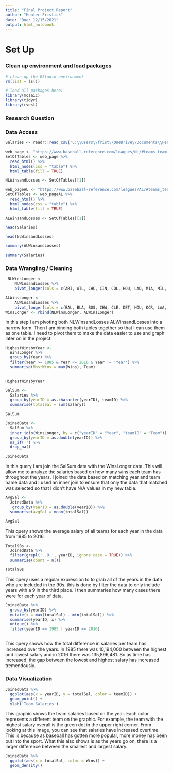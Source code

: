 ```yaml
---
title: "Final Project Report"
author: "Hunter Fristick"
date: "Due: 12/15/2021"
output: html_notebook
---
```


# Set Up

### Clean up environment and load packages
```r
# clean up the RStudio environment 
rm(list = ls())

# load all packages here: 
library(mosaic)
library(tidyr)
library(rvest)

```
### Research Question
  


### Data Access

```r
Salaries <- readr::read_csv('C:\\Users\\frist\\OneDrive\\Documents\\Penn State\\STAT 184\\Github Repository\\final-project-report-fristick\\Salaries.csv')
```

```r
web_page <- "https://www.baseball-reference.com/leagues/NL/#teams_team_wins3000"
SetOfTables <- web_page %>%
  read_html() %>%
  html_nodes(css = "table") %>%
  html_table(fill = TRUE)

NLWinsandLosses <- SetOfTables[[1]]
```

```r
web_pageAL <- "https://www.baseball-reference.com/leagues/AL/#teams_team_wins3000"
SetOfTables <- web_pageAL %>%
  read_html() %>%
  html_nodes(css = "table") %>%
  html_table(fill = TRUE)

ALWinsandLosses <- SetOfTables[[1]]
```

```r
head(Salaries)
```


```r
head(NLWinsandLosses)
```

```r
summary(ALWinsandLosses)
```

```r
summary(Salaries)
```

### Data Wrangling / Cleaning

```r
 NLWinsLonger <-
    NLWinsandLosses %>%
    pivot_longer(cols = c(ARI, ATL, CHC, CIN, COL, HOU, LAD, MIA, MIL, NYM, PHI, PIT, SDP, SFG, STL, WSN), names_to = "Team", values_to = "Wins")

ALWinsLonger <-
    ALWinsandLosses %>%
    pivot_longer(cols = c(BAL, BLA, BOS, CHW, CLE, DET, HOU, KCR, LAA, MIL, MIN, NYY, OAK, SEA, TBR, TEX, TOR), names_to = "Team", values_to = "Wins") 
WinsLonger <- rbind(NLWinsLonger, ALWinsLonger)
```

In this step I am pivoting both NLWinsandLosses ALWinsandLosses into a narrow form.  Then I am binding both tables together so that I can use them as one table.  I need to pivot them to make the data easier to use and graph later on in the project.

```r
HighestWinsbyYear <-
  WinsLonger %>%
  group_by(Year) %>%
  filter(Year >= 1985 & Year <= 2016 & Year != 'Year') %>%
  summarise(MostWins = max(Wins), Team)

  
HighestWinsbyYear
```
```r
SalSum <-
  Salaries %>%
  group_by(yearID = as.character(yearID), teamID) %>%
  summarise(totalSal = sum(salary)) 

SalSum
```

```r
JoinedData <-
  SalSum %>%
  inner_join(WinsLonger, by = c("yearID" = "Year", "teamID" = "Team")) %>%
  group_by(yearID = as.double(yearID)) %>%
  na_if('') %>%
  drop_na()

JoinedData
```
In this query I am join the SalSum data with the WinsLonger data.  This will allow me to analyze the salaries based on how many wins each team has throughout the years. I joined the data based on matching year and team name data and I used an inner join to ensure that only the data that matched was selected so that I didn't have N/A values in my new table.

```r
AvgSal <-
  JoinedData %>%
   group_by(yearID = as.double(yearID)) %>%
  summarise(avgSal = mean(totalSal))

AvgSal
```
This query shows the average salary of all teams for each year in the data from 1985 to 2016.

```r
Total90s <-
  JoinedData %>%
  filter(grepl('..9.', yearID, ignore.case = TRUE)) %>%
  summarise(count = n())

Total90s
```

This query uses a regular expression to to grab all of the years in the data who are included in the 90s. this is done by filter the data to only include years with a 9 in the third place.  I then summaries how many cases there were for each year of data.

```r
JoinedData %>%
  group_by(yearID) %>%
  mutate(x = max(totalSal) - min(totalSal)) %>%
  summarise(yearID, x) %>%
  unique() %>%
  filter(yearID == 1985 | yearID == 2016)
 
```
This query shows how the total difference in salaries per team has increased over the years.  In 1985 there was 10,194,000 between the highest and lowest salary and in 2016 there was 135,896,481. So as time has increased, the gap between the lowest and highest salary has increased tremendously.

### Data Visualization

```r
JoinedData %>%
  ggplot(aes(x = yearID, y = totalSal, color = teamID)) +
  geom_point() +
  ylab('Team Salaries')
```
This graphic shows the team salaries based on the year.  Each color represents a different team on the graphic. For example, the team with the highest salary overall is the green dot in the upper right corner. From looking at this image, you can see that salaries have increased overtime. This is because as baseball has gotten more popular, more money has been put into the sport. What this also shows is as the years go on, there is a larger difference between the smallest and largest salary.

```r
JoinedData %>%
  ggplot(aes(x = totalSal, color = Wins)) +
  geom_density() 
```


